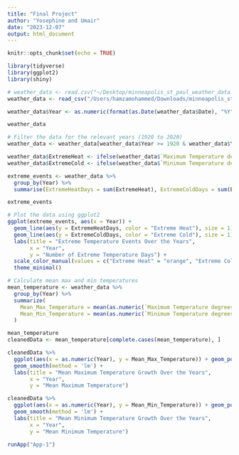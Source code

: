 ```yaml
---
title: "Final Project"
author: "Yosephine and Umair"
date: "2023-12-07"
output: html_document
---
```


```r
knitr::opts_chunk$set(echo = TRUE)
```

```r
library(tidyverse)
library(ggplot2)
library(shiny)
```

```r
# weather_data <- read.csv("~/Desktop/minneapolis_st_paul_weather_data.csv")
weather_data <- read_csv("/Users/hamzamohammed/Downloads/minneapolis_st_paul_weather_data.csv")

weather_data$Year <- as.numeric(format(as.Date(weather_data$Date), "%Y"))

weather_data
```

```r
# Filter the data for the relevant years (1920 to 2020)
weather_data <- weather_data[weather_data$Year >= 1920 & weather_data$Year <= 2020, ]

weather_data$ExtremeHeat <- ifelse(weather_data$`Maximum Temperature degrees (F)` > 90, 1, 0)
weather_data$ExtremeCold <- ifelse(weather_data$`Minimum Temperature degrees (F)` < -35, 1, 0)

extreme_events <- weather_data %>%
  group_by(Year) %>%
  summarise(ExtremeHeatDays = sum(ExtremeHeat), ExtremeColdDays = sum(ExtremeCold))

extreme_events
```
```r
# Plot the data using ggplot2
ggplot(extreme_events, aes(x = Year)) +
  geom_line(aes(y = ExtremeHeatDays, color = "Extreme Heat"), size = 1) +
  geom_line(aes(y = ExtremeColdDays, color = "Extreme Cold"), size = 1) +
  labs(title = "Extreme Temperature Events Over the Years",
       x = "Year",
       y = "Number of Extreme Temperature Days") +
  scale_color_manual(values = c("Extreme Heat" = "orange", "Extreme Cold" = "#007bc2")) +
  theme_minimal()
```

```r

# Calculate mean max and min temperatures
mean_temperature <- weather_data %>%
  group_by(Year) %>%
  summarize(
    Mean_Max_Temperature = mean(as.numeric(`Maximum Temperature degrees (F)`, na.rm = TRUE)),
    Mean_Min_Temperature = mean(as.numeric(`Minimum Temperature degrees (F)`, na.rm = TRUE))
  )

mean_temperature
cleanedData <- mean_temperature[complete.cases(mean_temperature), ]


```

```r
cleanedData %>%
  ggplot(aes(x = as.numeric(Year), y = Mean_Max_Temperature)) + geom_point() +
  geom_smooth(method = 'lm') +
  labs(title = "Mean Maximum Temperature Growth Over the Years",
       x = "Year",
       y = "Mean Maximum Temperature")

cleanedData %>%
  ggplot(aes(x = as.numeric(Year), y = Mean_Min_Temperature)) + geom_point() +
  geom_smooth(method = 'lm') +
  labs(title = "Mean Minimum Temperature Growth Over the Years",
       x = "Year",
       y = "Mean Minimum Temperature")
```
```r
runApp("App-1")
```

